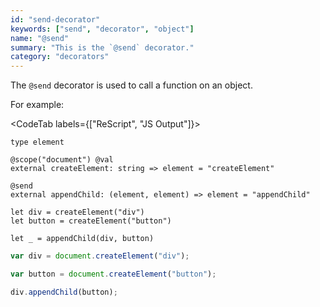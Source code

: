```yaml
---
id: "send-decorator"
keywords: ["send", "decorator", "object"]
name: "@send"
summary: "This is the `@send` decorator."
category: "decorators"
---
```


The `@send` decorator is used to call a function on an object.

For example:

<CodeTab labels={["ReScript", "JS Output"]}>

```re
type element

@scope("document") @val
external createElement: string => element = "createElement"

@send
external appendChild: (element, element) => element = "appendChild"

let div = createElement("div")
let button = createElement("button")

let _ = appendChild(div, button)
```

```js
var div = document.createElement("div");

var button = document.createElement("button");

div.appendChild(button);
```

</CodeTab>


